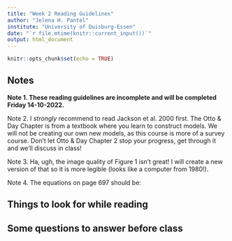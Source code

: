 ```yaml
---
title: "Week 2 Reading Guidelines"
author: "Jelena H. Pantel"
institute: "University of Duisburg-Essen"
date: "`r file.mtime(knitr::current_input())`"
output: html_document
---
```


```r
knitr::opts_chunk$set(echo = TRUE)
```

## Notes
__Note 1. These reading guidelines are incomplete and will be completed Friday 14-10-2022.__

Note 2. I *strongly* recommend to read Jackson et al. 2000 first. The Otto & Day Chapter is from a textbook where you learn to construct models. We will not be creating our own new models, as this course is more of a survey course. Don't let Otto & Day Chapter 2 stop your progress, get through it and we'll discuss in class!

Note 3. Ha, ugh, the image quality of Figure 1 isn't great! I will create a new version of that so it is more legible (looks like a computer from 1980!).

Note 4. The equations on page 697 should be:

\begin{align}
    C = aP
\end{align}

\begin{align}
    C =\frac{bP} {1 + cP}
\end{align}

\begin{align}
    C = dPe^{-fP}
\end{align}

## Things to look for while reading

## Some questions to answer before class

